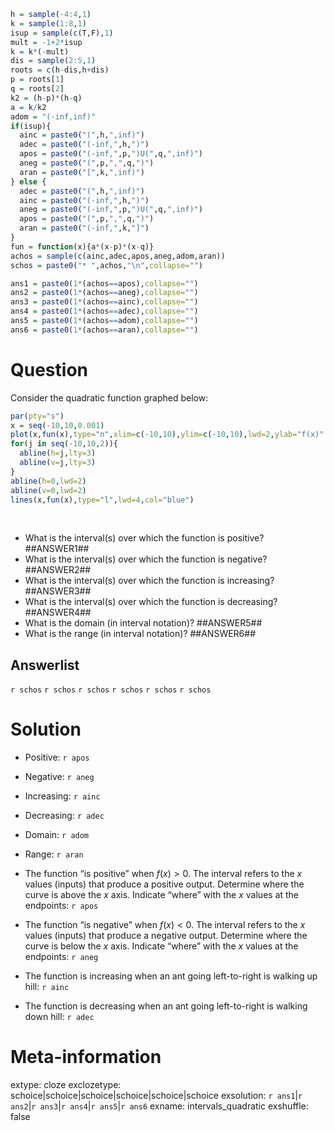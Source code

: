 ```r
h = sample(-4:4,1)
k = sample(1:8,1)
isup = sample(c(T,F),1)
mult = -1+2*isup
k = k*(-mult)
dis = sample(2:5,1)
roots = c(h-dis,h+dis)
p = roots[1]
q = roots[2]
k2 = (h-p)*(h-q)
a = k/k2
adom = "(-inf,inf)"
if(isup){
  ainc = paste0("(",h,",inf)")
  adec = paste0("(-inf,",h,")")
  apos = paste0("(-inf,",p,")U(",q,",inf)")
  aneg = paste0("(",p,",",q,")")
  aran = paste0("[",k,",inf)")
} else {
  adec = paste0("(",h,",inf)")
  ainc = paste0("(-inf,",h,")")
  aneg = paste0("(-inf,",p,")U(",q,",inf)")
  apos = paste0("(",p,",",q,")")
  aran = paste0("(-inf,",k,"]")
}
fun = function(x){a*(x-p)*(x-q)}
achos = sample(c(ainc,adec,apos,aneg,adom,aran))
schos = paste0("* ",achos,"\n",collapse="")

ans1 = paste0(1*(achos==apos),collapse="")
ans2 = paste0(1*(achos==aneg),collapse="")
ans3 = paste0(1*(achos==ainc),collapse="")
ans4 = paste0(1*(achos==adec),collapse="")
ans5 = paste0(1*(achos==adom),collapse="")
ans6 = paste0(1*(achos==aran),collapse="")
```

Question
========

Consider the quadratic function graphed below:

```r
par(pty="s")
x = seq(-10,10,0.001)
plot(x,fun(x),type="n",xlim=c(-10,10),ylim=c(-10,10),lwd=2,ylab="f(x)",xlab="x")
for(j in seq(-10,10,2)){
  abline(h=j,lty=3)
  abline(v=j,lty=3)
}
abline(h=0,lwd=2)
abline(v=0,lwd=2)
lines(x,fun(x),type="l",lwd=4,col="blue")
```
\



* What is the interval(s) over which the function is positive? ##ANSWER1##
* What is the interval(s) over which the function is negative? ##ANSWER2##
* What is the interval(s) over which the function is increasing? ##ANSWER3##
* What is the interval(s) over which the function is decreasing? ##ANSWER4##
* What is the domain (in interval notation)? ##ANSWER5##
* What is the range (in interval notation)? ##ANSWER6##


Answerlist
--------
`r schos`
`r schos`
`r schos`
`r schos`
`r schos`
`r schos`


Solution
========

* Positive: `r apos`
* Negative: `r aneg`
* Increasing: `r ainc`
* Decreasing: `r adec`
* Domain: `r adom`
* Range: `r aran`


* The function "is positive" when $f(x)>0$. The interval refers to the $x$ values (inputs) that produce a positive output. Determine where the curve is above the $x$ axis. Indicate "where" with the $x$ values at the endpoints: `r apos`
* The function "is negative" when $f(x)<0$. The interval refers to the $x$ values (inputs) that produce a negative output. Determine where the curve is below the $x$ axis. Indicate "where" with the $x$ values at the endpoints: `r aneg`
* The function is increasing when an ant going left-to-right is walking up hill: `r ainc`
* The function is decreasing when an ant going left-to-right is walking down hill: `r adec`



Meta-information
============
extype: cloze
exclozetype: schoice|schoice|schoice|schoice|schoice|schoice
exsolution: `r ans1`|`r ans2`|`r ans3`|`r ans4`|`r ans5`|`r ans6`
exname: intervals_quadratic
exshuffle: false
